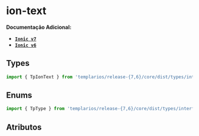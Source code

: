 
<Meta of={textStories} />

# ion-text

**Documentação Adicional:**

- **[`Ionic v7`](https://ionicframework.com/docs/api/text)**
- **[`Ionic v6`](https://ionicframework.com/docs/v6/api/text)**

## Types

```ts
import { TpIonText } from 'templarios/release-{7,6}/core/dist/types/interfaces';
```

## Enums

```ts
import { TpType } from 'templarios/release-{7,6}/core/dist/types/interfaces';
```

## Atributos

<Canvas of={textStories.Default} />
<Controls of={textStories.Default} />
